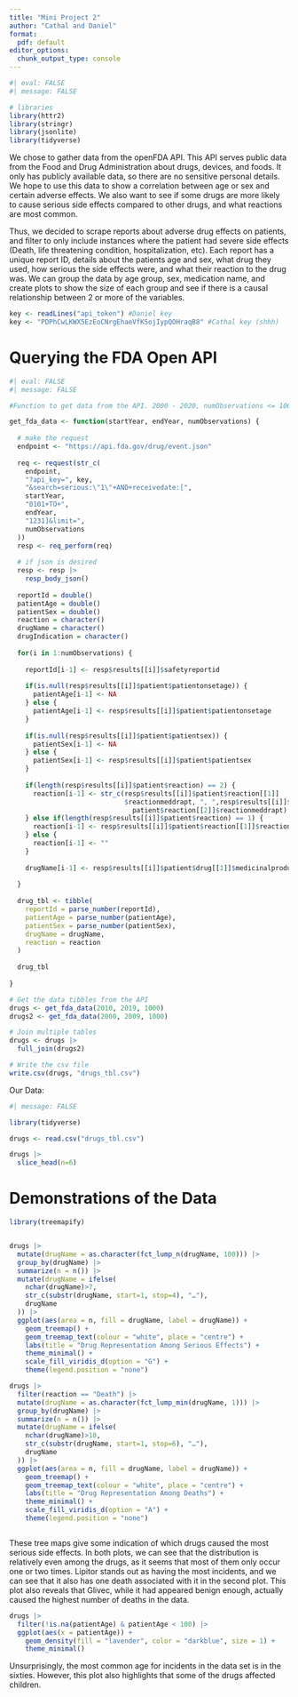 ```yaml
---
title: "Mini Project 2"
author: "Cathal and Daniel"
format:
  pdf: default
editor_options: 
  chunk_output_type: console
---
```



```r
#| eval: FALSE
#| message: FALSE

# libraries
library(httr2)
library(stringr)
library(jsonlite)
library(tidyverse)
```


We chose to gather data from the openFDA API. This API serves public data from the Food and Drug Administration about drugs, devices, and foods. It only has publicly available data, so there are no sensitive personal details. We hope to use this data to show a correlation between age or sex and certain adverse effects. We also want to see if some drugs are more likely to cause serious side effects compared to other drugs, and what reactions are most common.

Thus, we decided to scrape reports about adverse drug effects on patients, and filter to only include instances where the patient had severe side effects (Death, life threatening condition, hospitalization, etc). Each report has a unique report ID, details about the patients age and sex, what drug they used, how serious the side effects were, and what their reaction to the drug was. We can group the data by age group, sex, medication name, and create plots to show the size of each group and see if there is a causal relationship between 2 or more of the variables. 


```r
key <- readLines("api_token") #Daniel key
key <- "PDPhCwLKWX5EzEoCNrgEhaeVfK5ojIypQOHraqB8" #Cathal key (shhh)
```


# Querying the FDA Open API
```r
#| eval: FALSE
#| message: FALSE

#Function to get data from the API. 2000 - 2020, numObservations <= 1000

get_fda_data <- function(startYear, endYear, numObservations) {
  
  # make the request
  endpoint <- "https://api.fda.gov/drug/event.json"
  
  req <- request(str_c(
    endpoint,  
    "?api_key=", key, 
    "&search=serious:\"1\"+AND+receivedate:[", 
    startYear, 
    "0101+TO+", 
    endYear, 
    "1231]&limit=",
    numObservations
  ))
  resp <- req_perform(req)
  
  # if json is desired
  resp <- resp |>
    resp_body_json()
  
  reportId = double()
  patientAge = double()
  patientSex = double()
  reaction = character()
  drugName = character()
  drugIndication = character()
  
  for(i in 1:numObservations) {
    
    reportId[i-1] <- resp$results[[i]]$safetyreportid
    
    if(is.null(resp$results[[i]]$patient$patientonsetage)) {
      patientAge[i-1] <- NA 
    } else {
      patientAge[i-1] <- resp$results[[i]]$patient$patientonsetage
    }
    
    if(is.null(resp$results[[i]]$patient$patientsex)) {
      patientSex[i-1] <- NA
    } else {
      patientSex[i-1] <- resp$results[[i]]$patient$patientsex
    }
    
    if(length(resp$results[[i]]$patient$reaction) == 2) {
      reaction[i-1] <- str_c(resp$results[[i]]$patient$reaction[[1]]
                             $reactionmeddrapt, ", ",resp$results[[i]]$
                               patient$reaction[[2]]$reactionmeddrapt)
    } else if(length(resp$results[[i]]$patient$reaction) == 1) {
      reaction[i-1] <- resp$results[[i]]$patient$reaction[[1]]$reactionmeddrapt
    } else {
      reaction[i-1] <- ""
    }
    
    drugName[i-1] <- resp$results[[i]]$patient$drug[[1]]$medicinalproduct
    
  }
  
  drug_tbl <- tibble(
    reportId = parse_number(reportId),
    patientAge = parse_number(patientAge),
    patientSex = parse_number(patientSex),
    drugName = drugName,
    reaction = reaction
  )
  
  drug_tbl
  
}

# Get the data tibbles from the API
drugs <- get_fda_data(2010, 2019, 1000)
drugs2 <- get_fda_data(2000, 2009, 1000)

# Join multiple tables
drugs <- drugs |> 
  full_join(drugs2)

# Write the csv file
write.csv(drugs, "drugs_tbl.csv")

```


Our Data:

```r
#| message: FALSE

library(tidyverse)

drugs <- read.csv("drugs_tbl.csv")

drugs |> 
  slice_head(n=6)
```

# Demonstrations of the Data

```r
library(treemapify)


drugs |>
  mutate(drugName = as.character(fct_lump_n(drugName, 100))) |>
  group_by(drugName) |>
  summarize(n = n()) |>
  mutate(drugName = ifelse(
    nchar(drugName)>7, 
    str_c(substr(drugName, start=1, stop=4), "…"),
    drugName
  )) |>
  ggplot(aes(area = n, fill = drugName, label = drugName)) +
    geom_treemap() +
    geom_treemap_text(colour = "white", place = "centre") +
    labs(title = "Drug Representation Among Serious Effects") +
    theme_minimal() +
    scale_fill_viridis_d(option = "G") +
    theme(legend.position = "none")

drugs |>
  filter(reaction == "Death") |>
  mutate(drugName = as.character(fct_lump_min(drugName, 1))) |>
  group_by(drugName) |>
  summarize(n = n()) |>
  mutate(drugName = ifelse(
    nchar(drugName)>10, 
    str_c(substr(drugName, start=1, stop=6), "…"),
    drugName
  )) |>
  ggplot(aes(area = n, fill = drugName, label = drugName)) +
    geom_treemap() +
    geom_treemap_text(colour = "white", place = "centre") +
    labs(title = "Drug Representation Among Deaths") +
    theme_minimal() +
    scale_fill_viridis_d(option = "A") +
    theme(legend.position = "none")



```

These tree maps give some indication of which drugs caused the most serious side effects. In both plots, we can see that the distribution is relatively even among the drugs, as it seems that most of them only occur one or two times. Lipitor stands out as having the most incidents, and we can see that it also has one death associated with it in the second plot. This plot also reveals that Glivec, while it had appeared benign enough, actually caused the highest number of deaths in the data. 

```r
drugs |>
  filter(!is.na(patientAge) & patientAge < 100) |>
  ggplot(aes(x = patientAge)) +
    geom_density(fill = "lavender", color = "darkblue", size = 1) + 
    theme_minimal()
```

Unsurprisingly, the most common age for incidents in the data set is in the sixties. However, this plot also highlights that some of the drugs affected children.




